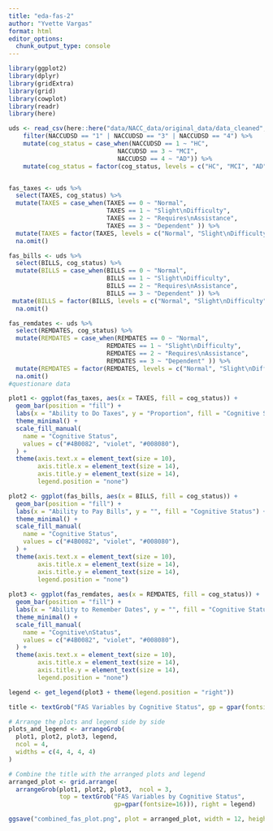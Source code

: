 ```yaml
---
title: "eda-fas-2"
author: "Yvette Vargas"
format: html
editor_options: 
  chunk_output_type: console
---
```


```r
library(ggplot2)
library(dplyr)
library(gridExtra)
library(grid)
library(cowplot)
library(readr)
library(here)
```


```r
uds <- read_csv(here::here("data/NACC_data/original_data/data_cleaned", "uds.csv")) %>%
    filter(NACCUDSD == "1" | NACCUDSD == "3" | NACCUDSD == "4") %>%
    mutate(cog_status = case_when(NACCUDSD == 1 ~ "HC",         
                              NACCUDSD == 3 ~ "MCI",     
                              NACCUDSD == 4 ~ "AD")) %>%
    mutate(cog_status = factor(cog_status, levels = c("HC", "MCI", "AD")))


fas_taxes <- uds %>%
  select(TAXES, cog_status) %>%
  mutate(TAXES = case_when(TAXES == 0 ~ "Normal",
                           TAXES == 1 ~ "Slight\nDifficulty",
                           TAXES == 2 ~ "Requires\nAssistance",
                           TAXES == 3 ~ "Dependent" )) %>%
  mutate(TAXES = factor(TAXES, levels = c("Normal", "Slight\nDifficulty", "Requires\nAssistance", "Dependent"))) %>%
  na.omit()

fas_bills <- uds %>%
  select(BILLS, cog_status) %>%
  mutate(BILLS = case_when(BILLS == 0 ~ "Normal",
                           BILLS == 1 ~ "Slight\nDifficulty",
                           BILLS == 2 ~ "Requires\nAssistance",
                           BILLS == 3 ~ "Dependent" )) %>%
 mutate(BILLS = factor(BILLS, levels = c("Normal", "Slight\nDifficulty", "Requires\nAssistance", "Dependent"))) %>%
  na.omit()

fas_remdates <- uds %>%
  select(REMDATES, cog_status) %>%
  mutate(REMDATES = case_when(REMDATES == 0 ~ "Normal",
                           REMDATES == 1 ~ "Slight\nDifficulty",
                           REMDATES == 2 ~ "Requires\nAssistance",
                           REMDATES == 3 ~ "Dependent" )) %>%
  mutate(REMDATES = factor(REMDATES, levels = c("Normal", "Slight\nDifficulty", "Requires\nAssistance", "Dependent"))) %>%
  na.omit()
#questionare data
```

```r

plot1 <- ggplot(fas_taxes, aes(x = TAXES, fill = cog_status)) +
  geom_bar(position = "fill") +
  labs(x = "Ability to Do Taxes", y = "Proportion", fill = "Cognitive Status") +
  theme_minimal() + 
  scale_fill_manual(
    name = "Cognitive Status",
    values = c("#4B0082", "violet", "#008080"),
  ) +
  theme(axis.text.x = element_text(size = 10),
        axis.title.x = element_text(size = 14),  
        axis.title.y = element_text(size = 14),  
        legend.position = "none")

plot2 <- ggplot(fas_bills, aes(x = BILLS, fill = cog_status)) +
  geom_bar(position = "fill") +
  labs(x = "Ability to Pay Bills", y = "", fill = "Cognitive Status") +
  theme_minimal() + 
  scale_fill_manual(
    name = "Cognitive Status",
    values = c("#4B0082", "violet", "#008080"),
  ) + 
  theme(axis.text.x = element_text(size = 10),
        axis.title.x = element_text(size = 14),  
        axis.title.y = element_text(size = 14),  
        legend.position = "none")
  
plot3 <- ggplot(fas_remdates, aes(x = REMDATES, fill = cog_status)) +
  geom_bar(position = "fill") +
  labs(x = "Ability to Remember Dates", y = "", fill = "Cognitive Status") +
  theme_minimal() + 
  scale_fill_manual(
    name = "Cognitive\nStatus",
    values = c("#4B0082", "violet", "#008080"),
  ) +
  theme(axis.text.x = element_text(size = 10),
        axis.title.x = element_text(size = 14),  
        axis.title.y = element_text(size = 14),  
        legend.position = "none")

```

```r
legend <- get_legend(plot3 + theme(legend.position = "right"))

title <- textGrob("FAS Variables by Cognitive Status", gp = gpar(fontsize = 16, fontface = "bold"))

# Arrange the plots and legend side by side
plots_and_legend <- arrangeGrob(
  plot1, plot2, plot3, legend,
  ncol = 4,
  widths = c(4, 4, 4, 4)
)
```

```r
# Combine the title with the arranged plots and legend
arranged_plot <- grid.arrange(
  arrangeGrob(plot1, plot2, plot3,  ncol = 3,
              top = textGrob("FAS Variables by Cognitive Status",
                             gp=gpar(fontsize=16))), right = legend)
```


```r
ggsave("combined_fas_plot.png", plot = arranged_plot, width = 12, height = 4)
```

